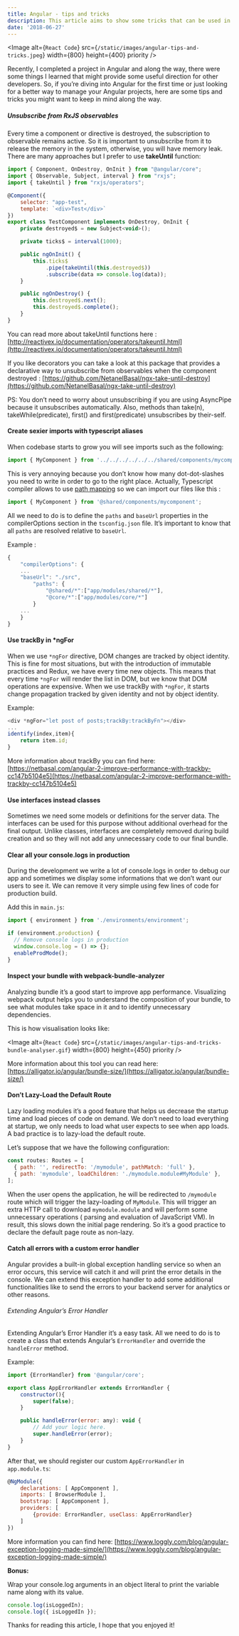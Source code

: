 ```yaml
---
title: Angular - tips and tricks
description: This article aims to show some tricks that can be used in Angular to make the code cleaner and improve the performance of your application.
date: '2018-06-27'
---
```


<Image
  alt={`React Code`}
  src={`/static/images/angular-tips-and-tricks.jpeg`}
  width={800}
  height={400}
  priority
/>

Recently, I completed a project in Angular and along the way, there were some things
I learned that might provide some useful direction for other developers.
So, if you’re diving into Angular for the first time or just looking
for a better way to manage your Angular projects, here are some tips and tricks
you might want to keep in mind along the way.

##### Unsubscribe from RxJS observables

Every time a component or directive is destroyed, the subscription to observable
remains active. So it is important to unsubscribe from it to release the memory
in the system, otherwise, you will have memory leak.
There are many approaches but I prefer to use **takeUntil** function:

```js
import { Component, OnDestroy, OnInit } from "@angular/core";
import { Observable, Subject, interval } from "rxjs";
import { takeUntil } from "rxjs/operators";

@Component({
    selector: "app-test",
    template: `<div>Test</div>`
})
export class TestComponent implements OnDestroy, OnInit {
    private destroyed$ = new Subject<void>();

    private ticks$ = interval(1000);

    public ngOnInit() {
        this.ticks$
            .pipe(takeUntil(this.destroyed$))
            .subscribe(data => console.log(data));
    }

    public ngOnDestroy() {
        this.destroyed$.next();
        this.destroyed$.complete();
    }
}
```

You can read more about takeUntil functions here :
[http://reactivex.io/documentation/operators/takeuntil.html](http://reactivex.io/documentation/operators/takeuntil.html)

If you like decorators you can take a look at this package that provides a
declarative way to unsubscribe from observables when the
component destroyed : [https://github.com/NetanelBasal/ngx-take-until-destroy](https://github.com/NetanelBasal/ngx-take-until-destroy)

PS: You don’t need to worry about unsubscribing if you are using AsyncPipe
because it unsubscribes automatically. Also, methods than take(n), takeWhile(predicate),
first() and first(predicate) unsubscribes by their-self.

#### Create sexier imports with typescript aliases

When codebase starts to grow you will see imports such as the following:

```js
import { MyComponent } from '../../../../../../shared/components/mycomponent';
```

This is very annoying because you don’t know how many dot-dot-slashes you need
to write in order to go to the right place. Actually, Typescript compiler allows
to use [path mapping](https://www.typescriptlang.org/docs/handbook/module-resolution.html)
so we can import our files like this :

```js
import { MyComponent } from '@shared/components/mycomponent';
```

All we need to do is to define the `paths` and `baseUrl` properties in the compilerOptions
section in the `tsconfig.json` file. It’s important to know that all `paths` are
resolved relative to `baseUrl`.

Example :

```js
{
    "compilerOptions": {
    ...
    "baseUrl": "./src",
        "paths": {
            "@shared/*":["app/modules/shared/*"],
            "@core/*":["app/modules/core/*"]
        }
    ...
    }
}
```

#### Use trackBy in \*ngFor

When we use `*ngFor` directive, DOM changes are tracked by object identity.
This is fine for most situations, but with the introduction of immutable practices
and Redux, we have every time new objects. This means that every time `*ngFor` will
render the list in DOM, but we know that DOM operations are expensive.
When we use trackBy with `*ngFor`, it starts change propagation tracked
by given identity and not by object identity.

Example:

```js
<div *ngFor="let post of posts;trackBy:trackByFn"></div>
...
identify(index,item){
    return item.id;
}
```

More information about trackBy you can find here:
[https://netbasal.com/angular-2-improve-performance-with-trackby-cc147b5104e5](https://netbasal.com/angular-2-improve-performance-with-trackby-cc147b5104e5)

#### Use interfaces instead classes

Sometimes we need some models or definitions for the server data.
The interfaces can be used for this purpose without additional overhead for
the final output. Unlike classes, interfaces are completely removed during
build creation and so they will not add any unnecessary code to our final bundle.

#### Clear all your console.logs in production

During the development we write a lot of console.logs in order to debug our app and
sometimes we display some informations that we don’t want our users to see it.
We can remove it very simple using few lines of code for production build.

Add this in `main.js`:

```js
import { environment } from './environments/environment';

if (environment.production) {
  // Remove console logs in production
  window.console.log = () => {};
  enableProdMode();
}
```

#### Inspect your bundle with webpack-bundle-analyzer

Analyzing bundle it’s a good start to improve app performance.
Visualizing webpack output helps you to understand the composition of your bundle,
to see what modules take space in it and to identify unnecessary dependencies.

This is how visualisation looks like:

<Image
  alt={`React Code`}
  src={`/static/images/angular-tips-and-tricks-bundle-analyser.gif`}
  width={800}
  height={450}
  priority
/>

More information about this tool you can read here:
[https://alligator.io/angular/bundle-size/](https://alligator.io/angular/bundle-size/)

#### Don’t Lazy-Load the Default Route

Lazy loading modules it’s a good feature that helps us decrease the startup time
and load pieces of code on demand. We don’t need to load everything at startup,
we only needs to load what user expects to see when app loads.
A bad practice is to lazy-load the default route.

Let’s suppose that we have the following configuration:

```js
const routes: Routes = [
  { path: '', redirectTo: '/mymodule', pathMatch: 'full' },
  { path: 'mymodule', loadChildren: './mymodule.module#MyModule' },
];
```

When the user opens the application, he will be redirected to `/mymodule` route
which will trigger the lazy-loading of `MyModule`. This will trigger an extra HTTP
call to download `mymodule.module` and will perform some unnecessary operations
( parsing and evaluation of JavaScript VM). In result, this slows down the initial
page rendering. So it’s a good practice to declare the default page route as non-lazy.

#### Catch all errors with a custom error handler

Angular provides a built-in global exception handling service so when an error occurs,
this service will catch it and will print the error details in the console.
We can extend this exception handler to add some additional functionalities
like to send the errors to your backend server for analytics or other reasons.

###### Extending Angular’s Error Handler

Extending Angular’s Error Handler it’s a easy task.
All we need to do is to create a class that extends Angular’s `ErrorHandler`
and override the `handleError` method.

Example:

```js
import {ErrorHandler} from '@angular/core';

export class AppErrorHandler extends ErrorHandler {
    constructor(){
        super(false);
    }

    public handleError(error: any): void {
        // Add your logic here.
        super.handleError(error);
    }
}
```

After that, we should register our custom `AppErrorHandler` in ` app.module.ts`:

```js
@NgModule({
    declarations: [ AppComponent ],
    imports: [ BrowserModule ],
    bootstrap: [ AppComponent ],
    providers: [
        {provide: ErrorHandler, useClass: AppErrorHandler}
    ]
})
```

More information you can find here:
[https://www.loggly.com/blog/angular-exception-logging-made-simple/](https://www.loggly.com/blog/angular-exception-logging-made-simple/)

**Bonus:**

Wrap your console.log arguments in an object literal to print the variable name along with its value.

```js
console.log(isLoggedIn);
console.log({ isLoggedIn });
```

Thanks for reading this article, I hope that you enjoyed it!
